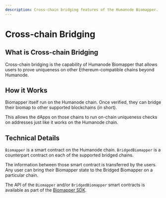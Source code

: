```yaml
---
description: Cross-chain bridging features of the Humanode Biomapper.
---
```


# Cross-chain Bridging

## What is Cross-chain Bridging

Cross-chain bridging is the capability of Humanode Biomapper that allows
users to prove uniqueness on other Ethereum-compatible chains beyond Humanode.

## How it Works

Biomapper itself run on the Humanode chain. Once verified, they can bridge
their biomap to other supported blockchains (in short).

This allows the dApps on those chains to run on-chain uniqueness checks
on addresses just like it works on the Humanode chain.

## Technical Details

`Biomapper` is a smart contract on the Humanode chain.
`BridgedBiomapper` is a counterpart contract on each of the supported bridged
chains.

The information between those smart contract is transferred by the users.
Any user can bring their Biomapper state to the Bridged Biomapper on
a particular chain.

The API of the `Biomapper` and/or `BridgedBiomapper` smart contracts is
available as part of the [Biomapper SDK](integration/biomapper-sdk).
